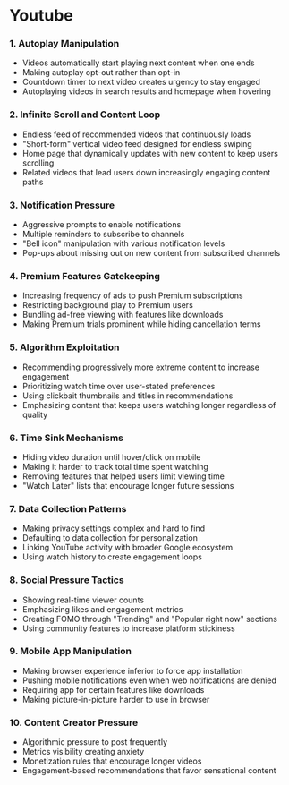 # Youtube

### 1. Autoplay Manipulation
- Videos automatically start playing next content when one ends
- Making autoplay opt-out rather than opt-in
- Countdown timer to next video creates urgency to stay engaged
- Autoplaying videos in search results and homepage when hovering

### 2. Infinite Scroll and Content Loop
- Endless feed of recommended videos that continuously loads
- "Short-form" vertical video feed designed for endless swiping
- Home page that dynamically updates with new content to keep users scrolling
- Related videos that lead users down increasingly engaging content paths

### 3. Notification Pressure
- Aggressive prompts to enable notifications
- Multiple reminders to subscribe to channels
- "Bell icon" manipulation with various notification levels
- Pop-ups about missing out on new content from subscribed channels

### 4. Premium Features Gatekeeping
- Increasing frequency of ads to push Premium subscriptions
- Restricting background play to Premium users
- Bundling ad-free viewing with features like downloads
- Making Premium trials prominent while hiding cancellation terms

### 5. Algorithm Exploitation
- Recommending progressively more extreme content to increase engagement
- Prioritizing watch time over user-stated preferences
- Using clickbait thumbnails and titles in recommendations
- Emphasizing content that keeps users watching longer regardless of quality

### 6. Time Sink Mechanisms
- Hiding video duration until hover/click on mobile
- Making it harder to track total time spent watching
- Removing features that helped users limit viewing time
- "Watch Later" lists that encourage longer future sessions

### 7. Data Collection Patterns
- Making privacy settings complex and hard to find
- Defaulting to data collection for personalization
- Linking YouTube activity with broader Google ecosystem
- Using watch history to create engagement loops

### 8. Social Pressure Tactics
- Showing real-time viewer counts
- Emphasizing likes and engagement metrics
- Creating FOMO through "Trending" and "Popular right now" sections
- Using community features to increase platform stickiness

### 9. Mobile App Manipulation
- Making browser experience inferior to force app installation
- Pushing mobile notifications even when web notifications are denied
- Requiring app for certain features like downloads
- Making picture-in-picture harder to use in browser

### 10. Content Creator Pressure
- Algorithmic pressure to post frequently
- Metrics visibility creating anxiety
- Monetization rules that encourage longer videos
- Engagement-based recommendations that favor sensational content
